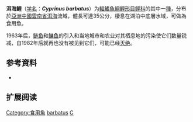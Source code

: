 {{speciesbox
| status = PE| status_system = IUCN3.1
| status_ref = <ref name=IUCN>{{cite iucn | author = Zhou, W. | author2 = Chen, X.-Y. | last-author-amp = yes | title = ''Cyprinus barbatus'' | volume = 2011 | page = e.T166039A6175926 | date = 2011 | doi = 10.2305/IUCN.UK.2011-2.RLTS.T166039A6175926.en }}</ref>
| genus = Cyprinus
| species = barbatus
| display_parents = 3
| authority = H. L. Chen & H. Q. Huang, 1977
| synonyms = *''Cyprinus pelleegrini barbatus''<br /><small>Chen & Huang, 1977</small>  
*''Cyprinus pellegrini barbatus''<br /><small>Chen & Huang, 1977</small>
}}
'''洱海鯉'''（[[学名|学名]]：'''''Cyprinus barbatus'''''）为[[輻鰭魚綱|輻鰭魚綱]][[鯉形目|鯉形目]][[鲤科|鲤科]]的其中一[[種|種]]，分布於[[亞洲|亞洲]][[中國|中國]][[雲南省|雲南省]][[洱海|洱海]]流域，體長可達35公分，棲息在湖泊中底層水域，可做為食用魚。

1963年后，[[鲢鱼|鲢鱼]]和[[鳙鱼|鳙鱼]]的引入和当地城市和农业对其栖息地的污染使它们数量锐减，自1982年后就再也没有被见到它们，可能已经[[灭绝|灭绝]]。

== 参考資料 ==
{{reflist}}
*{{FishBase_species|genus=Cyprinus|species=barbatus|year=2011|month=12}}

== 扩展阅读 ==
{{refbegin}}
{{wikispecies-inline|Cyprinus barbatus|洱海鯉}}
{{refend}}
{{Taxonbar|from=Q1104997}}

[[Category:食用魚|Category:食用魚]]
[[Category:鲤属|barbatus]]
[[Category:1977年描述的魚類|C]]

{{鯉形目小作品}}